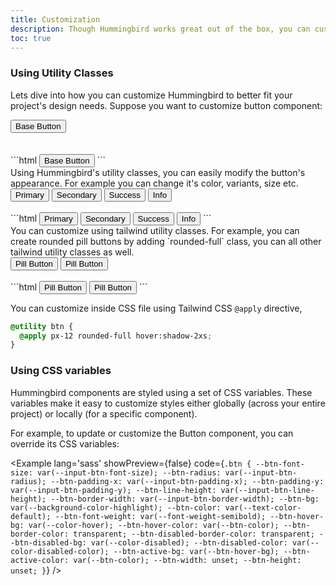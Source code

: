 ```yaml
---
title: Customization
description: Though Hummingbird works great out of the box, you can customize it to fit your project's unique design needs.
toc: true
---
```


### Using Utility Classes

Lets dive into how you can customize Hummingbird to better fit your project's design needs. Suppose you want to customize button component:

<div>
  <button class="btn">Base Button</button>
</div>
<br/>
<br/>
```html
<button class="btn">Base Button</button>
```
<br/>
Using Hummingbird's utility classes, you can easily modify the button's appearance. For example you can change it's color, variants, size etc.

<div class='flex flex-wrap gap-2'>
  <button class="btn btn-primary">Primary</button>
  <button class="btn btn-subtle-secondary">Secondary</button>
  <button class="btn btn-outline-success">Success</button>
  <button class="btn btn-text-info">Info</button>
</div>
<br/>
```html
<button class="btn btn-primary">Primary</button>
<button class="btn btn-subtle-secondary">Secondary</button>
<button class="btn btn-outline-success">Success</button>
<button class="btn btn-text-info">Info</button>
```
<br/>
You can customize using tailwind utility classes. For example, you can create rounded pill buttons by adding `rounded-full` class, you can all other tailwind utility classes as well.

<div class='flex flex-wrap gap-2'>
  <button class="btn btn-primary rounded-full">Pill Button</button>
  <button class="btn btn-subtle-secondary px-12 rounded-full hover:shadow-2xs">Pill Button</button>
</div>
<br/>
```html
<button class="btn btn-primary rounded-full">Pill Button</button>
<button class="btn btn-subtle-secondary px-12 rounded-full hover:shadow-2xs">Pill Button</button>
```
<br/>

You can customize inside CSS file using Tailwind CSS `@apply` directive,

```css
@utility btn {
  @apply px-12 rounded-full hover:shadow-2xs;
}
```

### Using CSS variables

Hummingbird components are styled using a set of CSS variables. These variables make it easy to customize styles either globally (across your entire project) or locally (for a specific component).

For example, to update or customize the Button component, you can override its CSS variables:

<Example lang='sass' showPreview={false}
  code={`.btn {
    --btn-font-size: var(--input-btn-font-size);
    --btn-radius: var(--input-btn-radius);
    --btn-padding-x: var(--input-btn-padding-x);
    --btn-padding-y: var(--input-btn-padding-y);
    --btn-line-height: var(--input-btn-line-height);
    --btn-border-width: var(--input-btn-border-width);
    --btn-bg: var(--background-color-highlight);
    --btn-color: var(--text-color-default);
    --btn-font-weight: var(--font-weight-semibold);
    --btn-hover-bg: var(--color-hover);
    --btn-hover-color: var(--btn-color);
    --btn-border-color: transparent;
    --btn-disabled-border-color: transparent;
    --btn-disabled-bg: var(--color-disabled);
    --btn-disabled-color: var(--color-disabled-color);
    --btn-active-bg: var(--btn-hover-bg);
    --btn-active-color: var(--btn-color);
    --btn-width: unset;
    --btn-height: unset;
  }`}
/>
